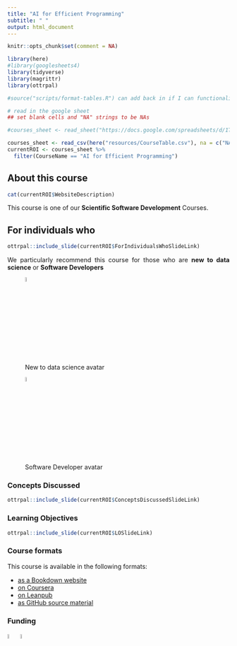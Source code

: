 ```yaml
---
title: "AI for Efficient Programming"
subtitle: " "
output: html_document
---
```


<style type="text/css">
  body{
  text-align: justify;
  text-justify: inter-word;
}
</style>

<style>
 pre {
        border: 0;
    }
</style>

```r
knitr::opts_chunk$set(comment = NA)
```
 
```r

library(here)
#library(googlesheets4)
library(tidyverse)
library(magrittr)
library(ottrpal)

#source("scripts/format-tables.R") can add back in if I can functionalize this -- which I totally can from what I was reading online
```


```r
# read in the google sheet
## set blank cells and "NA" strings to be NAs

#courses_sheet <- read_sheet("https://docs.google.com/spreadsheets/d/1TiNdu92hK-0FN8GbmWi_QbdUaX2yJF76yFt2oljm_qE/edit?usp=sharing", na = c("NA", ""))

courses_sheet <- read_csv(here("resources/CourseTable.csv"), na = c("NA", ""))
currentROI <- courses_sheet %>%
  filter(CourseName == "AI for Efficient Programming")
```
## About this course

```r
cat(currentROI$WebsiteDescription)
```

This course is one of our **Scientific Software Development** Courses.

## For individuals who

```r
ottrpal::include_slide(currentROI$ForIndividualsWhoSlideLink)
```

We particularly recommend this course for those who are **new to data science** or **Software Developers**

![New to data science avatar](resources/images/NewToDataScience.png){width=5% height=5%}

![Software Developer avatar](resources/images/SoftwareDeveloper.png){width=5% height=5%}

### Concepts Discussed

```r
ottrpal::include_slide(currentROI$ConceptsDiscussedSlideLink)
```

### Learning Objectives

```r
ottrpal::include_slide(currentROI$LOSlideLink)
```

### Course formats

This course is available in the following formats:

- [as a Bookdown website](`r currentROI$BookdownLink`)
- [on Coursera](`r currentROI$CourseraLink`)
- [on Leanpub](`r currentROI$LeanpubLink`)
- [as GitHub source material](`r currentROI$GithubLink`)

### Funding

[![ITCR](resources/images/ITCRLogo.png){width=5% height=5%}](https://itcr.cancer.gov/)
[![Fred Hutch Cancer Center](resources/images/fhlogo.png){width=5% height=5%}](https://www.fredhutch.org/en/about/about-the-hutch.html)

